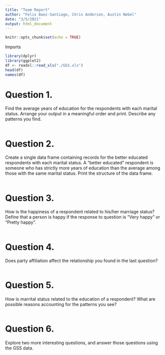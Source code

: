 ```yaml
---
title: "Team Report"
author: "Felix Baez-Santiago, Chris Anderson, Austin Nebel"
date: "3/5/2021"
output: html_document
---
```


```r
knitr::opts_chunk$set(echo = TRUE)
```

Imports
```r
library(dplyr)
library(ggplot2)
df <- readxl::read_xls("./GSS.xls")
head(df)
names(df)
```

# Question 1.
Find the average years of education for the respondents with each marital status. Arrange your output in a meaningful order and print. Describe any patterns you find.
```r

```

# Question 2.
Create a single data frame containing records for the better educated respondents with each marital status. A “better educated” respondent is someone who has strictly more years of education than the average among those with the same marital status. Print the structure of the data frame.

```r


```


# Question 3.
How is the happiness of a respondent related to his/her marriage status? Define that a person is happy if the response to question is “Very happy” or “Pretty happy”.

```r




```

# Question 4.
Does party affiliation affect the relationship you found in the last question?
```r


```
# Question 5.
How is marrital status related to the education of a respondent? What are possible reasons accounting for the patterns you see?
```r


```
# Question 6.
Explore two more interesting questions, and answer those questions using the GSS data.
```r


```
